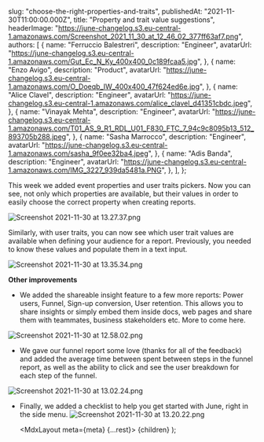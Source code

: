 
  slug: "choose-the-right-properties-and-traits",
  publishedAt: "2021-11-30T11:00:00.000Z",
  title: "Property and trait value suggestions",
  headerImage:
    "https://june-changelog.s3.eu-central-1.amazonaws.com/Screenshot_2021_11_30_at_12_46_02_377ff63af7.png",
  authors: [
    {
      name: "Ferruccio Balestreri",
      description: "Engineer",
      avatarUrl:
        "https://june-changelog.s3.eu-central-1.amazonaws.com/Gut_Ec_N_Ky_400x400_0c189fcaa5.jpg",
    },
    {
      name: "Enzo Avigo",
      description: "Product",
      avatarUrl:
        "https://june-changelog.s3.eu-central-1.amazonaws.com/O_Doeqb_IW_400x400_47f624ed6e.jpg",
    },
    {
      name: "Alice Clavel",
      description: "Engineer",
      avatarUrl:
        "https://june-changelog.s3.eu-central-1.amazonaws.com/alice_clavel_d41351cbdc.jpeg",
    },
    {
      name: "Vinayak Mehta",
      description: "Engineer",
      avatarUrl:
        "https://june-changelog.s3.eu-central-1.amazonaws.com/T01_AS_9_R1_RDL_U01_F830_FTC_7_94c9c8095b13_512_893705b288.jpeg",
    },
    {
      name: "Sasha Marrocco",
      description: "Engineer",
      avatarUrl:
        "https://june-changelog.s3.eu-central-1.amazonaws.com/sasha_9f0ee32ba4.jpeg",
    },
    {
      name: "Adis Banda",
      description: "Engineer",
      avatarUrl:
        "https://june-changelog.s3.eu-central-1.amazonaws.com/IMG_3227_939da5481a.PNG",
    },
  ],
};

This week we added event properties and user traits pickers. Now you can see, not only which properties are available, but their values in order to easily choose the correct property when creating reports.

![Screenshot 2021-11-30 at 13.27.37.png](https://june-changelog.s3.eu-central-1.amazonaws.com/Screenshot_2021_11_30_at_13_27_37_3a64eb1582.png)

Similarly, with user traits, you can now see which user trait values are available when defining your audience for a report. Previously, you needed to know these values and populate them in a text input.

![Screenshot 2021-11-30 at 13.35.34.png](https://june-changelog.s3.eu-central-1.amazonaws.com/Screenshot_2021_11_30_at_13_35_34_c94da43e24.png)

**Other improvements**

- We added the shareable insight feature to a few more reports: Power users, Funnel, Sign-up conversion, User retention. This allows you to share insights or simply embed them inside docs, web pages and share them with teammates, business stakeholders etc. More to come here.

![Screenshot 2021-11-30 at 12.58.02.png](https://june-changelog.s3.eu-central-1.amazonaws.com/Screenshot_2021_11_30_at_12_58_02_b093d5916f.png)

- We gave our funnel report some love (thanks for all of the feedback) and added the average time between spent between steps in the funnel report, as well as the ability to click and see the user breakdown for each step of the funnel.

![Screenshot 2021-11-30 at 13.02.24.png](https://june-changelog.s3.eu-central-1.amazonaws.com/Screenshot_2021_11_30_at_13_02_24_72088fc99d.png)

- Finally, we added a checklist to help you get started with June, right in the side menu.
  ![Screenshot 2021-11-30 at 13.20.22.png](https://june-changelog.s3.eu-central-1.amazonaws.com/Screenshot_2021_11_30_at_13_20_22_3cee19814a.png)

  <MdxLayout meta={meta} {...rest}>
    {children}
  </MdxLayout>
);
